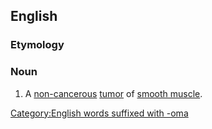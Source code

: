 ==English==
{{wikipedia}}

===Etymology===
{{affix|en|leio-|myoma|lang=en}}
[[Category:English words suffixed with -oma]]

===Noun===
{{en-noun|s|leiomyomata}}
# {{lb|en|pathology}} A [[non-]][[cancerous]] [[tumor]] of [[smooth muscle]].